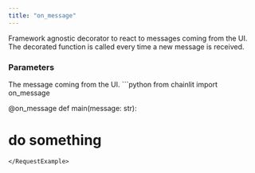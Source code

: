 ```yaml
---
title: "on_message"
---
```


Framework agnostic decorator to react to messages coming from the UI.
The decorated function is called every time a new message is received.

### Parameters

<ParamField path="message" type="str">
  The message coming from the UI.
</ParamField>

<RequestExample>
```python
from chainlit import on_message

@on_message
def main(message: str):
  # do something
```
</RequestExample>